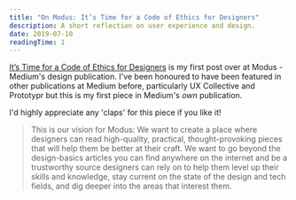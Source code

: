 ```yaml
---
title: "On Modus: It’s Time for a Code of Ethics for Designers"
description: A short reflection on user experience and design.
date: 2019-07-10
readingTime: 1
---
```


<a href="https://modus.medium.com/designer-ethics-the-moral-implications-of-our-apps-f1d6bdb276e">It’s Time for a Code of Ethics for Designers</a> is my first post over at Modus - Medium's design publication. I've been honoured to have been featured in other publications at Medium before, particularly UX Collective and Prototypr but this is my first piece in Medium's _own_ publication.

I'd highly appreciate any 'claps' for this piece if you like it! 

>This is our vision for Modus: We want to create a place where designers can read high-quality, practical, thought-provoking pieces that will help them be better at their craft. We want to go beyond the design-basics articles you can find anywhere on the internet and be a trustworthy source designers can rely on to help them level up their skills and knowledge, stay current on the state of the design and tech fields, and dig deeper into the areas that interest them.